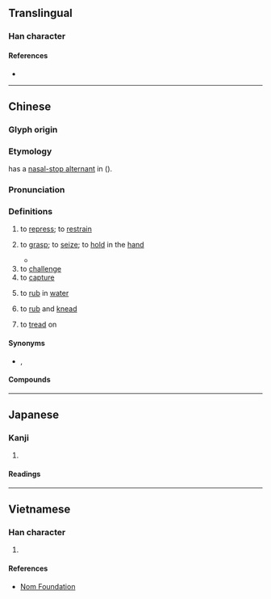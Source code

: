 {{character info}}
==Translingual==

===Han character===
{{Han char|rn=64|rad=手|as=10|sn=13|four=57027|canj=QNMM|ids=⿰扌弱}}

====References====
* {{Han ref|kx=0447.210|dkj=12500|dj=0798.130|hdz=31938.080|uh=6426|ud=25638|bh=DDAB|bd=56747}}

----

==Chinese==
{{zh-forms}}

===Glyph origin===
{{Han etym}}

===Etymology===
{{cog|yue|搦|tr=nik1}} has a [[wikipedia:Cantonese_nasal-stop_alternation|nasal-stop alternant]] in {{zh-l|拎|ning1}} ({{zh-ref|Kwok et al., 2008}}).

===Pronunciation===
{{zh-pron
|m=nuò
|c=nik1
|md=niăh
|mn=la̍k/xm,qz:lio̍k/zz:jio̍k
|mn_note=la̍k - "to grasp", "to rub in water"; lio̍k/jio̍k - "to tread on", "to rub and knead"
|mc=y
|oc=y
|cat=v
}}

===Definitions===
{{zh-hanzi}}

# {{lb|zh|classical}} to [[repress]]; to [[restrain]]
# {{lb|zh|literary|or|Cantonese|Min Nan}} to [[grasp]]; to [[seize]]; to [[hold]] in the [[hand]]
#: {{zh-alt-inline|攊}} {{q|Cantonese}}
#: {{zh-x|搦 起 塊 石|to '''pick''' up a rock|C}}
#: {{zh-x|家姐{ze2-1} 幫 我 搦 住 個 手袋{doi6-2}。|My elder sister is '''holding''' the handbag for me.|C}}
#* {{zh-x|呢{ne2}，你 同 我 搦 減{gam2} 啲 嘢 吖！|Hey, '''hold''' some of the stuff for me!|C|ref='''1957''', {{lang|zh|謝賢}} (actor), in {{lang|zh|2=《[https://www.youtube.com/watch?v=wpI2jFQooZI 鬼夜哭]》}} [''The Nightly Cry of the Ghost''], 5:17 from the start}}
# to [[challenge]]
# to [[capture]]
# {{lb|zh|Min Nan}} to [[rub]] in [[water]]
#: {{zh-x|搦{la̍k} 衫褲|'''rub''' clothes in water for washing|MN}}
# {{lb|zh|Min Nan}} to [[rub]] and [[knead]]
# {{lb|zh|Min Nan}} to [[tread]] on
#: {{zh-x|搦{lio̍k} 塗糜|'''tread''' on mud|MN}}

====Synonyms====
* {{sense|Cantonese: to hold in the hand}} {{q|Mandarin}} {{zh-l|提}}, {{zh-l|拿}}
{{zh-dial|拿}}

====Compounds====
{{zh-der|搐搐搦搦|搐搦|搦管|搦管操觚|摶搦|搦戰|捉搦歌|搦翰}}

----

==Japanese==

===Kanji===
{{ja-kanji|grade=|rs=手10}}

# {{rfdef|ja|sort=手10}}

====Readings====
{{ja-readings
|goon=にゃく
|kanon=だく
|kun=から-める, がら-み}}

----

==Vietnamese==

===Han character===
{{vi-readings|rs=手10|reading=nạch}}

# {{rfdef|vi|sort=手10}}

====References====
* [http://nomfoundation.org/common/nom_details.php?codepoint=6246 Nom Foundation]
